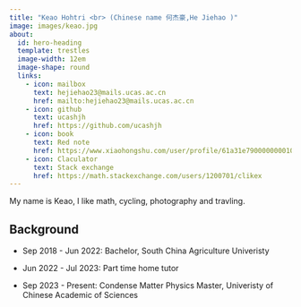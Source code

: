 ```yaml
---
title: "Keao Hohtri <br> (Chinese name 何杰豪,He Jiehao )"
image: images/keao.jpg
about:
  id: hero-heading
  template: trestles
  image-width: 12em
  image-shape: round
  links:
    - icon: mailbox
      text: hejiehao23@mails.ucas.ac.cn
      href: mailto:hejiehao23@mails.ucas.ac.cn
    - icon: github
      text: ucashjh
      href: https://github.com/ucashjh
    - icon: book
      text: Red note
      href: https://www.xiaohongshu.com/user/profile/61a31e790000000010007c40
    - icon: Claculator
      text: Stack exchange
      href: https://math.stackexchange.com/users/1200701/clikex
---
```


::: {#hero-heading}

My name is Keao, I like math, cycling, photography and travling.


## Background

- Sep 2018 - Jun 2022: Bachelor, South China Agriculture Univeristy
 
- Jun 2022 - Jul 2023: Part time home tutor
- Sep 2023 - Present: Condense Matter Physics Master, Univeristy of Chinese Academic of Sciences

:::
